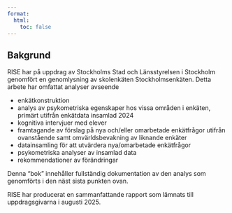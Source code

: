---
format:
  html:
    toc: false
---

## Bakgrund {.unnumbered}

RISE har på uppdrag av Stockholms Stad och Länsstyrelsen i Stockholm genomfört en
genomlysning av skolenkäten Stockholmsenkäten. Detta arbete har omfattat analyser avseende

- enkätkonstruktion
- analys av psykometriska egenskaper hos vissa områden i enkäten, primärt utifrån enkätdata insamlad 2024
- kognitiva intervjuer med elever
- framtagande av förslag på nya och/eller omarbetade enkätfrågor utifrån ovanstående samt omvärldsbevakning av liknande enkäter
- datainsamling för att utvärdera nya/omarbetade enkätfrågor
- psykometriska analyser av insamlad data
- rekommendationer av förändringar

Denna "bok" innehåller fullständig dokumentation av den analys som genomförts i den näst sista punkten ovan.

RISE har producerat en sammanfattande rapport som lämnats till uppdragsgivarna i augusti 2025.
